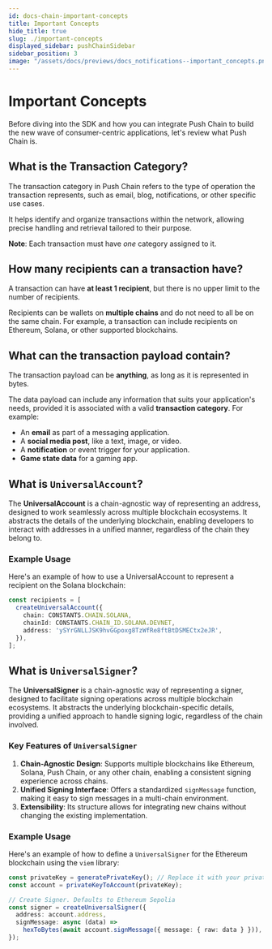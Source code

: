 ```yaml
---
id: docs-chain-important-concepts
title: Important Concepts
hide_title: true
slug: ./important-concepts
displayed_sidebar: pushChainSidebar
sidebar_position: 3
image: "/assets/docs/previews/docs_notifications--important_concepts.png"
---
```


# Important Concepts

Before diving into the SDK and how you can integrate Push Chain to build the new wave of consumer-centric applications, let's review what Push Chain is.

<head>
  <title>
    {'Important Concepts | Push Chain | Push Documentation'}
  </title>
</head>

## What is the Transaction Category?

The transaction category in Push Chain refers to the type of operation the transaction represents, such as email, blog, notifications, or other specific use cases. 

It helps identify and organize transactions within the network, allowing precise handling and retrieval tailored to their purpose.

**Note**: Each transaction must have *one* category assigned to it.

## How many recipients can a transaction have?

A transaction can have **at least 1 recipient**, but there is no upper limit to the number of recipients. 

Recipients can be wallets on **multiple chains** and do not need to all be on the same chain. For example, a transaction can include recipients on Ethereum, Solana, or other supported blockchains.

## What can the transaction payload contain?

The transaction payload can be **anything**, as long as it is represented in bytes. 

The data payload can include any information that suits your application's needs, provided it is associated with a valid **transaction category**. For example:  
- An **email** as part of a messaging application.  
- A **social media post**, like a text, image, or video.  
- A **notification** or event trigger for your application.  
- **Game state data** for a gaming app.  

## What is `UniversalAccount`?

The **UniversalAccount** is a chain-agnostic way of representing an address, designed to work seamlessly across multiple blockchain ecosystems. It abstracts the details of the underlying blockchain, enabling developers to interact with addresses in a unified manner, regardless of the chain they belong to.

### Example Usage
Here's an example of how to use a UniversalAccount to represent a recipient on the Solana blockchain:

```typescript
const recipients = [
  createUniversalAccount({
    chain: CONSTANTS.CHAIN.SOLANA,
    chainId: CONSTANTS.CHAIN_ID.SOLANA.DEVNET,
    address: 'ySYrGNLLJSK9hvGGpoxg8TzWfRe8ftBtDSMECtx2eJR',
  }),
];
```

## What is `UniversalSigner`?

The **UniversalSigner** is a chain-agnostic way of representing a signer, designed to facilitate signing operations across multiple blockchain ecosystems. It abstracts the underlying blockchain-specific details, providing a unified approach to handle signing logic, regardless of the chain involved.

### Key Features of `UniversalSigner`
1. **Chain-Agnostic Design**: Supports multiple blockchains like Ethereum, Solana, Push Chain, or any other chain, enabling a consistent signing experience across chains.
2. **Unified Signing Interface**: Offers a standardized `signMessage` function, making it easy to sign messages in a multi-chain environment.
3. **Extensibility**: Its structure allows for integrating new chains without changing the existing implementation.

### Example Usage
Here's an example of how to define a `UniversalSigner` for the Ethereum blockchain using the `viem` library:

```typescript
const privateKey = generatePrivateKey(); // Replace it with your private key generation logic
const account = privateKeyToAccount(privateKey);

// Create Signer. Defaults to Ethereum Sepolia
const signer = createUniversalSigner({
  address: account.address,
  signMessage: async (data) =>
    hexToBytes(await account.signMessage({ message: { raw: data } })),
});
```
